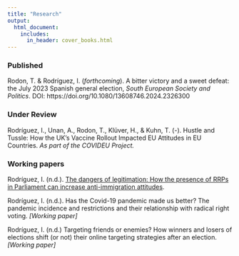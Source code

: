```yaml
---
title: "Research"
output:
  html_document:
    includes:
      in_header: cover_books.html
---
```


### Published

Rodon, T. & Rodríguez, I. (*forthcoming*). A bitter victory and a sweet defeat: the July 2023 Spanish
general election, *South European Society and Politics*. DOI: https://doi.org/10.1080/13608746.2024.2326300

### Under Review

Rodríguez, I., Unan, A., Rodon, T., Klüver, H., & Kuhn, T. (-). Hustle and Tussle: How the UK's Vaccine Rollout Impacted EU Attitudes in EU Countries. *As part of the COVIDEU Project.*

### Working papers

Rodríguez, I. (n.d.). [The dangers of legitimation: How the presence of RRPs in Parliament can increase anti-immigration attitudes](legitimation_paper.html).

Rodríguez, I. (n.d.). Has the Covid-19 pandemic made us better? The pandemic incidence and restrictions and their relationship with radical right voting. *[Working paper]*

Rodríguez, I. (n.d.) Targeting friends or enemies? How winners and losers of elections shift (or not) their online targeting strategies after an election. *[Working paper]*

